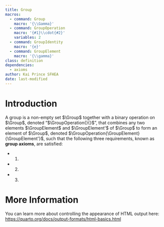 ```yaml
---
title: Group
macros:
  - command: Group
    macro: '{\\Gamma}'
  - command: GroupOperation
    macro: '{#1}\\cdot{#2}'
    variables: 2
  - command: GroupIdentity
    macro: '{e}'
  - command: GroupElement
    macro: '{\\gamma}'
class: definition
dependencies:
  - axioms
author: Kai Prince SFHEA
date: last-modified
---
```


# Introduction
::: {#def-group}
A group is a non-empty set $\Group$ together with a binary operation on $\Group$, denoted "$\GroupOperation{}{}$", that combines any two elements $\GroupElement$ and $\GroupElement'$ of $\Group$ to form an element of $\Group$, denoted $\GroupOperation{\GroupElement}{\GroupElement'}$, such that the following three requirements, known as **group axioms**, are satisfied:

* @def-associativity.
* @def-identity.
* @def-unique-inverse.
:::

# More Information

You can learn more about controlling the appearance of HTML output here: <https://quarto.org/docs/output-formats/html-basics.html>

